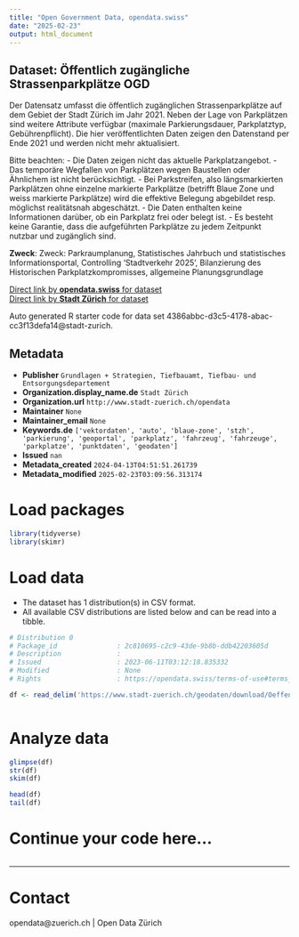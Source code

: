 ```yaml
---
title: "Open Government Data, opendata.swiss"
date: "2025-02-23"
output: html_document
---
```


## Dataset: Öffentlich zugängliche Strassenparkplätze OGD

Der Datensatz umfasst die öffentlich zugänglichen Strassenparkplätze auf dem Gebiet der Stadt Zürich im Jahr 2021. Neben der Lage von Parkplätzen sind weitere Attribute verfügbar (maximale Parkierungsdauer, Parkplatztyp, Gebührenpflicht). Die hier veröffentlichten Daten zeigen den Datenstand per Ende 2021 und werden nicht mehr aktualisiert.
 
Bitte beachten:
- Die Daten zeigen nicht das aktuelle Parkplatzangebot.
- Das temporäre Wegfallen von Parkplätzen wegen Baustellen oder Ähnlichem ist nicht berücksichtigt.
- Bei Parkstreifen, also längsmarkierten Parkplätzen ohne einzelne markierte Parkplätze (betrifft Blaue Zone und weiss markierte Parkplätze) wird die effektive Belegung abgebildet resp. möglichst realitätsnah abgeschätzt.
- Die Daten enthalten keine Informationen darüber, ob ein Parkplatz frei oder belegt ist.
- Es besteht keine Garantie, dass die aufgeführten Parkplätze zu jedem Zeitpunkt nutzbar und zugänglich sind.

**Zweck**: Zweck: Parkraumplanung, Statistisches Jahrbuch und statistisches Informationsportal, Controlling 'Stadtverkehr 2025', Bilanzierung des Historischen Parkplatzkompromisses, allgemeine Planungsgrundlage 

[Direct link by **opendata.swiss** for dataset](https://opendata.swiss/de/dataset/offentlich-zugangliche-strassenparkplatze-ogd)<br>
[Direct link by **Stadt Zürich** for dataset](https://data.stadt-zuerich.ch/dataset/geo_oeffentlich_zugaengliche_strassenparkplaetze_ogd)

Auto generated R starter code for data set 4386abbc-d3c5-4178-abac-cc3f13defa14@stadt-zurich.

## Metadata

- **Publisher** `Grundlagen + Strategien, Tiefbauamt, Tiefbau- und Entsorgungsdepartement`
- **Organization.display_name.de** `Stadt Zürich`
- **Organization.url** `http://www.stadt-zuerich.ch/opendata`
- **Maintainer** `None`
- **Maintainer_email** `None`
- **Keywords.de** `['vektordaten', 'auto', 'blaue-zone', 'stzh', 'parkierung', 'geoportal', 'parkplatz', 'fahrzeug', 'fahrzeuge', 'parkplatze', 'punktdaten', 'geodaten']`
- **Issued** `nan`
- **Metadata_created** `2024-04-13T04:51:51.261739`
- **Metadata_modified** `2025-02-23T03:09:56.313174`


# Load packages

```r

library(tidyverse)
library(skimr)

```

# Load data

-   The dataset has 1 distribution(s) in CSV format.
-   All available CSV distributions are listed below and can be read into a tibble.

```r

# Distribution 0
# Package_id               : 2c810695-c2c9-43de-9b8b-ddb42203605d
# Description              : 
# Issued                   : 2023-06-11T03:12:18.835332
# Modified                 : None
# Rights                   : https://opendata.swiss/terms-of-use#terms_open

df <- read_delim('https://www.stadt-zuerich.ch/geodaten/download/Oeffentlich_zugaengliche_Strassenparkplaetze_OGD?format=10008')



```

# Analyze data

```r

glimpse(df)
str(df)
skim(df)

head(df)
tail(df)

```

# Continue your code here...

```r

```

------------------------------------------------------------------------

# Contact

opendata@zuerich.ch | Open Data Zürich
